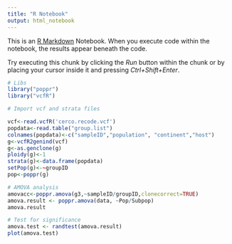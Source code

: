 ```yaml
---
title: "R Notebook"
output: html_notebook
---
```


This is an [R Markdown](http://rmarkdown.rstudio.com) Notebook. When you execute code within the notebook, the results appear beneath the code. 

Try executing this chunk by clicking the *Run* button within the chunk or by placing your cursor inside it and pressing *Ctrl+Shift+Enter*. 

```r
# Libs
library("poppr")
library("vcfR")

# Import vcf and strata files

vcf<-read.vcfR('cerco.recode.vcf')
popdata<-read.table("group.list")
colnames(popdata)<-c("sampleID","population", "continent","host")
g<-vcfR2genind(vcf)
g<-as.genclone(g)
ploidy(g)<-1
strata(g)<-data.frame(popdata)
setPop(g)<-~groupID
pop<-poppr(g)

# AMOVA analysis
amovacc<-poppr.amova(g3,~sampleID/groupID,clonecorrect=TRUE)
amova.result <- poppr.amova(data, ~Pop/Subpop)
amova.result

# Test for significance
amova.test <- randtest(amova.result)
plot(amova.test)
```
